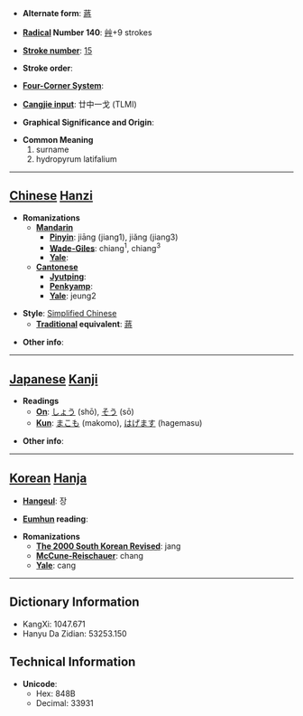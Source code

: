 * '''Alternate form''': [[蔣]]

* '''[[Wiktionary:Chinese radical index| Radical]] Number 140''': [[Wiktionary:Chinese radical index 艸|艸]]+9 strokes

* '''[[Wiktionary:Chinese total strokes index|Stroke number]]''': [[Wiktionary:Chinese total strokes index 15|15]]

* '''Stroke order''': 

* '''[[Wiktionary:Chinese four corner index|Four-Corner System]]''': 

* '''[[Wiktionary:Chinese Cangjie index|Cangjie input]]''': 廿中一戈 (TLMI)

* '''Graphical Significance and Origin''': 

* '''Common Meaning'''
*#surname
*# hydropyrum latifalium


----

== [[Chinese]] [[Hanzi]] ==

* '''Romanizations'''
** '''[[Mandarin]]'''
*** '''[[Pinyin]]''': jiāng (jiang1), jiǎng (jiang3)
*** '''[[Wade-Giles]]''': chiang<sup>1</sup>, chiang<sup>3</sup>
*** '''[[Yale]]''': 
** '''[[Cantonese]]'''
*** '''[[Jyutping]]''':
*** '''[[Penkyamp]]''': 
*** '''[[Yale]]''': jeung2

* '''Style''': [[Simplified Chinese]] 
** '''[[Traditional Chinese|Traditional]] equivalent''': [[蔣]]

* '''Other info''': 

----

== [[Japanese]] [[Kanji]] ==

* '''Readings'''
** '''[[On]]''': [[しょう]] (shō), [[そう]] (sō)
** '''[[Kun]]''': [[まこも]] (makomo), [[はげます]] (hagemasu)

* '''Other info''':  

----

== [[Korean]] [[Hanja]] ==

* '''[[Hangeul]]''': 장

* '''[[Eumhun]] reading''': 

* '''Romanizations'''
** '''[[The 2000 South Korean Revised Romanization|The 2000 South Korean Revised]]''': jang
** '''[[McCune-Reischauer]]''': chang
** '''[[Yale]]''': cang

----

== Dictionary Information ==

* KangXi: 1047.671
* Hanyu Da Zidian: 53253.150

== Technical Information ==

* '''Unicode''':
** Hex: 848B
** Decimal: 33931